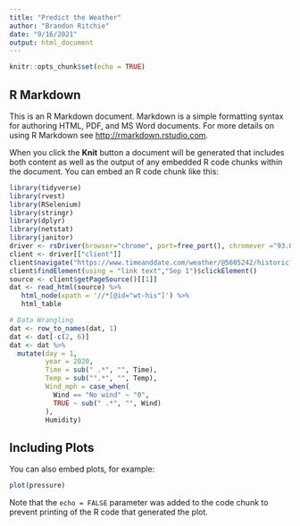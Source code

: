 ```yaml
---
title: "Predict the Weather"
author: "Brandon Ritchie"
date: "9/16/2021"
output: html_document
---
```


```r
knitr::opts_chunk$set(echo = TRUE)
```

## R Markdown

This is an R Markdown document. Markdown is a simple formatting syntax for authoring HTML, PDF, and MS Word documents. For more details on using R Markdown see <http://rmarkdown.rstudio.com>.

When you click the **Knit** button a document will be generated that includes both content as well as the output of any embedded R code chunks within the document. You can embed an R code chunk like this:

```r
library(tidyverse)
library(rvest)
library(RSelenium)
library(stringr)
library(dplyr)
library(netstat)
library(janitor)
driver <- rsDriver(browser="chrome", port=free_port(), chromever ="93.0.4577.63")
client <- driver[["client"]]
client$navigate("https://www.timeanddate.com/weather/@5605242/historic?month=9&year=2020")
client$findElement(using = "link text","Sep 1")$clickElement()
source <- client$getPageSource()[[1]]
dat <- read_html(source) %>%
   html_node(xpath = '//*[@id="wt-his"]') %>%
   html_table

# Data Wrangling
dat <- row_to_names(dat, 1)
dat <- dat[-c(2, 6)]
dat <- dat %>% 
  mutate(day = 1,
         year = 2020,
         Time = sub(" .*", "", Time),
         Temp = sub("°.*", "", Temp),
         Wind_mph = case_when(
           Wind == "No wind" ~ "0",
           TRUE ~ sub(" .*", "", Wind)
         ),
         Humidity)

```

## Including Plots

You can also embed plots, for example:

```r
plot(pressure)
```

Note that the `echo = FALSE` parameter was added to the code chunk to prevent printing of the R code that generated the plot.
